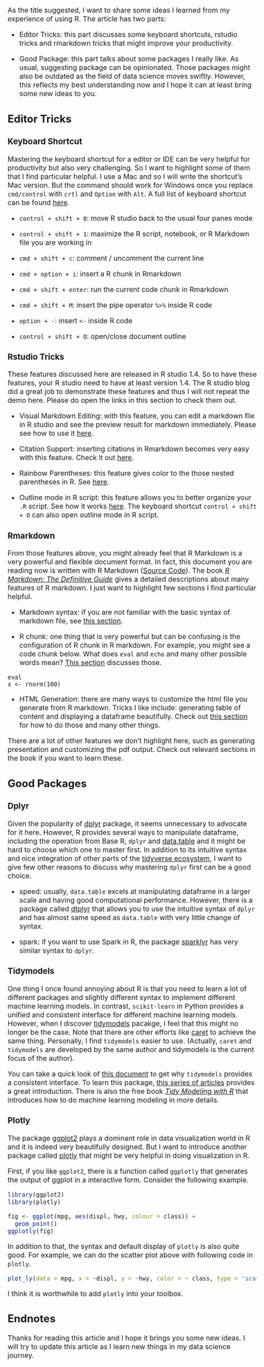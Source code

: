 <style type="text/css">
  body{
  font-size: 12pt;
}
</style>

As the title suggested, I want to share some ideas I learned from my experience of using R. The article has two parts:

-   Editor Tricks: this part discusses some keyboard shortcuts, rstudio tricks and rmarkdown tricks that might improve your productivity.

-   Good Package: this part talks about some packages I really like. As usual, suggesting package can be opinionated. Those packages might also be outdated as the field of data science moves swiftly. However, this reflects my best understanding now and I hope it can at least bring some new ideas to you.

## Editor Tricks

### Keyboard Shortcut

Mastering the keyboard shortcut for a editor or IDE can be very helpful for productivity but also very challenging. So I want to highlight some of them that I find particular helpful. I use a Mac and so I will write the shortcut's Mac version. But the command should work for Windows once you replace `cmd/control` with `crtl` and `Option` with `Alt`. A full list of keyboard shortcut can be found [here](https://support.rstudio.com/hc/en-us/articles/200711853-Keyboard-Shortcuts).

-   `control + shift + 0`: move R studio back to the usual four panes mode

-   `control + shift + 1`: maximize the R script, notebook, or R Markdown file you are working in

-   `cmd + shift + c`: comment / uncomment the current line

-   `cmd + option + i`: insert a R chunk in Rmarkdown

-   `cmd + shift + enter`: run the current code chunk in Rmarkdown

-   `cmd + shift + M`: insert the pipe operator `%>%` inside R code

-   `option + -`: insert `<-` inside R code

-   `control + shift + O`: open/close document outline

### Rstudio Tricks

These features discussed here are released in R studio 1.4. So to have these features, your R studio need to have at least version 1.4. The R studio blog did a great job to demonstrate these features and thus I will not repeat the demo here. Please do open the links in this section to check them out.

-   Visual Markdown Editing: with this feature, you can edit a markdown file in R studio and see the preview result for markdown immediately. Please see how to use it [here](https://rstudio.github.io/visual-markdown-editing/?_ga=2.100010397.2026635086.1628448164-1535628227.1622945320).

-   Citation Support: inserting citations in Rmarkdown becomes very easy with this feature. Check it out [here](https://blog.rstudio.com/2020/11/09/rstudio-1-4-preview-citations/).

-   Rainbow Parentheses: this feature gives color to the those nested parentheses in R. See [here](https://blog.rstudio.com/2020/11/04/rstudio-1-4-preview-rainbow-parentheses/).

-   Outline mode in R script: this feature allows you to better organize your `.R` script. See how it works [here](https://blog.rstudio.com/2020/12/02/rstudio-v1-4-preview-little-things/). The keyboard shortcut `control + shift + O` can also open outline mode in R script.

### Rmarkdown

From those features above, you might already feel that R Markdown is a very powerful and flexible document format. In fact, this document you are reading now is written with R Markdown ([Source Code](https://github.com/wpan03/ds_blog/blob/master/R_blog/R_tricks.Rmd)). The book [*R Markdown: The Definitive Guide*](https://bookdown.org/yihui/rmarkdown/) gives a detailed descriptions about many features of R markdown. I just want to highlight few sections I find particular helpful.

-   Markdown syntax: if you are not familiar with the basic syntax of markdown file, see [this section](https://bookdown.org/yihui/rmarkdown/markdown-syntax.html).

-   R chunk: one thing that is very powerful but can be confusing is the configuration of R chunk in R markdown. For example, you might see a code chunk below. What does `eval` and `echo` and many other possible words mean? [This section](https://bookdown.org/yihui/rmarkdown/r-code.html) discusses those.

```
{eval=TRUE, echo=TRUE}
x <- rnorm(100)
```

-   HTML Generation: there are many ways to customize the html file you generate from R markdown. Tricks I like include: generating table of content and displaying a dataframe beautifully. Check out [this section](https://bookdown.org/yihui/rmarkdown/html-document.html) for how to do those and many other things.

There are a lot of other features we don't highlight here, such as generating presentation and customizing the pdf output. Check out relevant sections in the book if you want to learn these.

## Good Packages

### Dplyr

Given the popularity of [dplyr](https://dplyr.tidyverse.org/) package, it seems unnecessary to advocate for it here. However, R provides several ways to manipulate dataframe, including the operation from Base R, `dplyr` and [data.table](https://cran.r-project.org/web/packages/data.table/vignettes/datatable-intro.html) and it might be hard to choose which one to master first. In addition to its intuitive syntax and nice integration of other parts of the [tidyverse ecosystem](https://www.tidyverse.org/), I want to give few other reasons to discuss why mastering `dplyr` first can be a good choice.

-   speed: usually, `data.table` excels at manipulating dataframe in a larger scale and having good computational performance. However, there is a package called [dtplyr](https://github.com/tidyverse/dtplyr) that allows you to use the intuitive syntax of `dplyr` and has almost same speed as `data.table` with very little change of syntax.

-   spark: if you want to use Spark in R, the package [sparklyr](https://spark.rstudio.com/) has very similar syntax to `dplyr`.

### Tidymodels

One thing I once found annoying about R is that you need to learn a lot of different packages and slightly different syntax to implement different machine learning models. In contrast, `scikit-learn` in Python provides a unified and consistent interface for different machine learning models. However, when I discover [tidymodels](https://www.tidymodels.org/) pacakge, I feel that this might no longer be the case. Note that there are other efforts like [caret](https://cran.r-project.org/web/packages/caret/vignettes/caret.html) to achieve the same thing. Personally, I find `tidymodels` easier to use. (Actually, `caret` and `tidymodels` are developed by the same author and tidymodels is the current focus of the author).

You can take a quick look of [this document](https://parsnip.tidymodels.org/) to get why `tidymodels` provides a consistent interface. To learn this package, [this series of articles](https://www.tidymodels.org/start/) provides a great introduction. There is also the free book [*Tidy Modeling with R*](https://www.tmwr.org/) that introduces how to do machine learning modeling in more details.

###  Plotly

The package [ggplot2](https://ggplot2.tidyverse.org/) plays a dominant role in data visualization world in R and it is indeed very beautifully designed. But I want to introduce another package called [plotly](https://plotly.com/r/) that might be very helpful in doing visualization in R.

First, if you like `ggplot2`, there is a function called `ggplotly` that generates the output of ggplot in a interactive form. Consider the following example.

```r
library(ggplot2)
library(plotly)

fig <- ggplot(mpg, aes(displ, hwy, colour = class)) + 
  geom_point()
ggplotly(fig)
```

In addition to that, the syntax and default display of `plotly` is also quite good. For example, we can do the scatter plot above with following code in `plotly`.

```r
plot_ly(data = mpg, x = ~displ, y = ~hwy, color = ~ class, type = 'scatter')
```

I think it is worthwhile to add `plotly` into your toolbox.

## Endnotes

Thanks for reading this article and I hope it brings you some new ideas. I will try to update this article as I learn new things in my data science journey.
